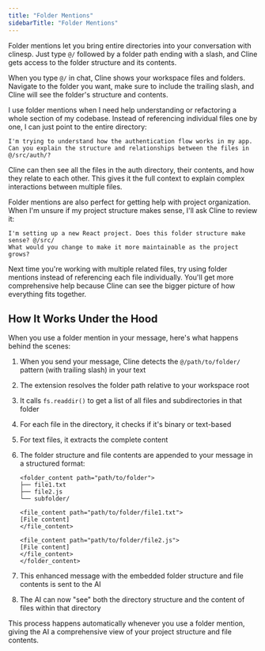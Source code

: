 ```yaml
---
title: "Folder Mentions"
sidebarTitle: "Folder Mentions"
---
```


Folder mentions let you bring entire directories into your conversation with clinesp. Just type `@/` followed by a folder path ending with a slash, and Cline gets access to the folder structure and its contents.

When you type `@/` in chat, Cline shows your workspace files and folders. Navigate to the folder you want, make sure to include the trailing slash, and Cline will see the folder's structure and contents.

I use folder mentions when I need help understanding or refactoring a whole section of my codebase. Instead of referencing individual files one by one, I can just point to the entire directory:

```
I'm trying to understand how the authentication flow works in my app.
Can you explain the structure and relationships between the files in @/src/auth/?
```

Cline can then see all the files in the auth directory, their contents, and how they relate to each other. This gives it the full context to explain complex interactions between multiple files.

Folder mentions are also perfect for getting help with project organization. When I'm unsure if my project structure makes sense, I'll ask Cline to review it:

```
I'm setting up a new React project. Does this folder structure make sense? @/src/
What would you change to make it more maintainable as the project grows?
```

Next time you're working with multiple related files, try using folder mentions instead of referencing each file individually. You'll get more comprehensive help because Cline can see the bigger picture of how everything fits together.

## How It Works Under the Hood

When you use a folder mention in your message, here's what happens behind the scenes:

1. When you send your message, Cline detects the `@/path/to/folder/` pattern (with trailing slash) in your text
2. The extension resolves the folder path relative to your workspace root
3. It calls `fs.readdir()` to get a list of all files and subdirectories in that folder
4. For each file in the directory, it checks if it's binary or text-based
5. For text files, it extracts the complete content
6. The folder structure and file contents are appended to your message in a structured format:

    ```
    <folder_content path="path/to/folder">
    ├── file1.txt
    ├── file2.js
    └── subfolder/

    <file_content path="path/to/folder/file1.txt">
    [File content]
    </file_content>

    <file_content path="path/to/folder/file2.js">
    [File content]
    </file_content>
    </folder_content>
    ```

7. This enhanced message with the embedded folder structure and file contents is sent to the AI
8. The AI can now "see" both the directory structure and the content of files within that directory

This process happens automatically whenever you use a folder mention, giving the AI a comprehensive view of your project structure and file contents.
